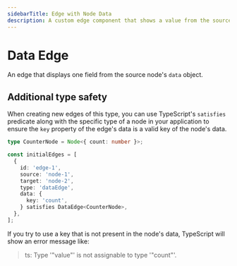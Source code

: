 ```yaml
---
sidebarTitle: Edge with Node Data
description: A custom edge component that shows a value from the source node's data.
---
```



# Data Edge

An edge that displays one field from the source node's `data` object.

<UiComponentViewer id="data-edge" />

## Additional type safety

When creating new edges of this type, you can use TypeScript's `satisfies` predicate
along with the specific type of a node in your application to ensure the `key`
property of the edge's data is a valid key of the node's data.

```ts
type CounterNode = Node<{ count: number }>;

const initialEdges = [
  {
    id: 'edge-1',
    source: 'node-1',
    target: 'node-2',
    type: 'dataEdge',
    data: {
      key: 'count',
    } satisfies DataEdge<CounterNode>,
  },
];
```

If you try to use a key that is not present in the node's data, TypeScript will
show an error message like:

> ts: Type '"value"' is not assignable to type '"count"'.
